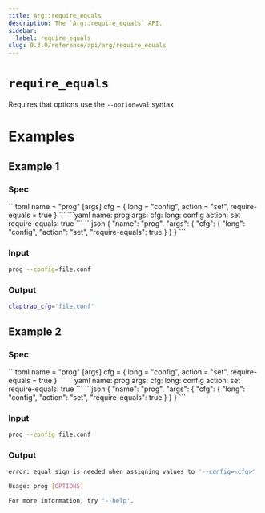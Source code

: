 ```yaml
---
title: Arg::require_equals
description: The `Arg::require_equals` API.
sidebar:
  label: require_equals
slug: 0.3.0/reference/api/arg/require_equals
---
```



# `require_equals` <LinkButton href="https://docs.rs/clap/latest/clap/struct.Arg.html#method.require_equals" icon="open-book" variant="minimal" />

<Badge text="since 0.1.0" size="small" />

Requires that options use the `--option=val` syntax

# Examples

## Example 1

### Spec

<Tabs syncKey="format">
  <TabItem label="TOML">
    ```toml
    name = "prog"
    [args]
    cfg = { long = "config", action = "set", require-equals = true }
    ```
  </TabItem>

  <TabItem label="YAML">
    ```yaml
    name: prog
    args:
      cfg:
        long: config
        action: set
        require-equals: true
    ```
  </TabItem>

  <TabItem label="JSON">
    ```json
    {
      "name": "prog",
      "args": {
        "cfg": {
          "long": "config",
          "action": "set",
          "require-equals": true
        }
      }
    }
    ```
  </TabItem>
</Tabs>

### Input

```bash
prog --config=file.conf
```

### Output

```bash
claptrap_cfg='file.conf'
```

## Example 2

### Spec

<Tabs syncKey="format">
  <TabItem label="TOML">
    ```toml
    name = "prog"
    [args]
    cfg = { long = "config", action = "set", require-equals = true }
    ```
  </TabItem>

  <TabItem label="YAML">
    ```yaml
    name: prog
    args:
      cfg:
        long: config
        action: set
        require-equals: true
    ```
  </TabItem>

  <TabItem label="JSON">
    ```json
    {
      "name": "prog",
      "args": {
        "cfg": {
          "long": "config",
          "action": "set",
          "require-equals": true
        }
      }
    }
    ```
  </TabItem>
</Tabs>

### Input

```bash
prog --config file.conf
```

### Output

```bash
error: equal sign is needed when assigning values to '--config=<cfg>'

Usage: prog [OPTIONS]

For more information, try '--help'.
```
